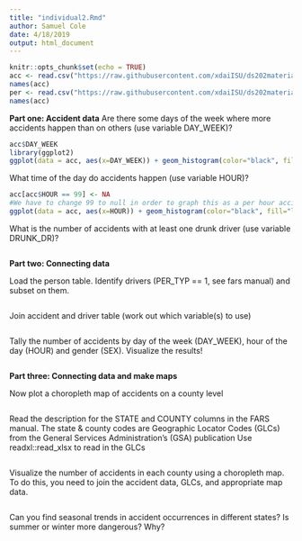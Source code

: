 ```yaml
---
title: "individual2.Rmd"
author: Samuel Cole
date: 4/18/2019
output: html_document
---
```


```r
knitr::opts_chunk$set(echo = TRUE)
acc <- read.csv("https://raw.githubusercontent.com/xdaiISU/ds202materials/master/hwlabs/fars2017/accident.csv", stringsAsFactors = FALSE)
names(acc)
per <- read.csv("https://raw.githubusercontent.com/xdaiISU/ds202materials/master/hwlabs/fars2017/person.csv", stringsAsFactors = FALSE)
names(acc)
```
**Part one: Accident data**
Are there some days of the week where more accidents happen than on others (use variable DAY_WEEK)?
```r
acc$DAY_WEEK
library(ggplot2)
ggplot(data = acc, aes(x=DAY_WEEK)) + geom_histogram(color="black", fill="light blue") + ylab("Total Accidents") + xlab("Day of the week") + ggtitle("Total Accidents on each Given week day")
```
What time of the day do accidents happen (use variable HOUR)?
```r
acc[acc$HOUR == 99] <- NA
#We have to change 99 to null in order to graph this as a per hour accident graph. 99 is the NULL hour, because the 0 hour is from midnight to 1.
ggplot(data = acc, aes(x=HOUR)) + geom_histogram(color="black", fill="light blue") + ylab("Total Accidents") + xlab("Hour of the Day") + ggtitle("Total Accidents Per Hour on a Given Day")
```
What is the number of accidents with at least one drunk driver (use variable DRUNK_DR)?
```r


```

**Part two: Connecting data**

Load the person table. Identify drivers (PER_TYP == 1, see fars manual) and subset on them.
```r


```
Join accident and driver table (work out which variable(s) to use)
```r


```
Tally the number of accidents by day of the week (DAY_WEEK), hour of the day (HOUR) and gender (SEX). Visualize the results!
```r


```

**Part three: Connecting data and make maps**

Now plot a choropleth map of accidents on a county level
```r


```
Read the description for the STATE and COUNTY columns in the FARS manual.
The state & county codes are Geographic Locator Codes (GLCs) from the General Services Administration’s (GSA) publication
Use readxl::read_xlsx to read in the GLCs
```r


```
Visualize the number of accidents in each county using a choropleth map. To do this, you need to join the accident data, GLCs, and appropriate map data.
```r


```
Can you find seasonal trends in accident occurrences in different states? Is summer or winter more dangerous? Why?
```r


```
